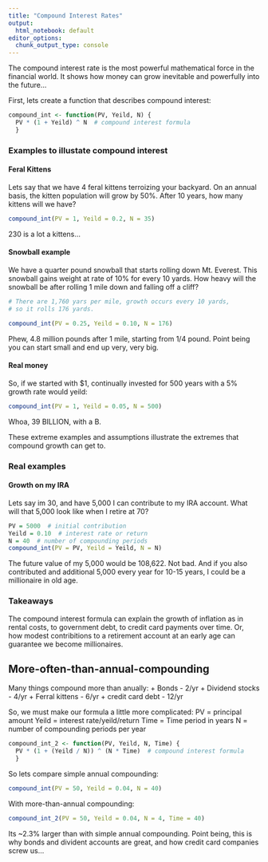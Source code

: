 ```yaml
---
title: "Compound Interest Rates"
output:
  html_notebook: default
editor_options:
  chunk_output_type: console
---
```


The compound interest rate is the most powerful mathematical force in the financial world. It shows how money can grow inevitable and powerfully into the future...

First, lets create a function that describes compound interest:
```r
compound_int <- function(PV, Yeild, N) {
  PV * (1 + Yeild) ^ N  # compound interest formula
  }
```

### Examples to illustate compound interest
#### Feral Kittens
Lets say that we have 4 feral kittens terroizing your backyard. On an annual basis, the kitten population will grow by 50%. After 10 years, how many kittens will we have?
```r
compound_int(PV = 1, Yeild = 0.2, N = 35)
```

230 is a lot a kittens...

#### Snowball example
We have a quarter pound snowball that starts rolling down Mt. Everest. This snowball gains weight at rate of 10% for every 10 yards. How heavy will the snowball be after rolling 1 mile down and falling off a cliff?

```r
# There are 1,760 yars per mile, growth occurs every 10 yards, 
# so it rolls 176 yards. 

compound_int(PV = 0.25, Yeild = 0.10, N = 176)
```

Phew, 4.8 million pounds after 1 mile, starting from 1/4 pound. Point being you can start small and end up very, very big. 

#### Real money
So, if we started with $1, continually invested for 500 years with a 5% growth rate would yeild:
```r
compound_int(PV = 1, Yeild = 0.05, N = 500)
```
Whoa, 39 BILLION, with a B. 

These extreme examples and assumptions illustrate the extremes that compound growth can get to. 


### Real examples

#### Growth on my IRA
Lets say im 30, and have 5,000 I can contribute to my IRA account. What will that 5,000 look like when I retire at 70?
```r
PV = 5000  # initial contribution
Yeild = 0.10  # interest rate or return
N = 40  # number of compounding periods
compound_int(PV = PV, Yeild = Yeild, N = N)
```

The future value of my 5,000 would be 108,622. Not bad. And if you also contributed and additional 5,000 every year for 10-15 years, I could be a millionaire in old age. 

### Takeaways
The compound interest formula can explain the growth of inflation as in rental costs, to government debt, to credit card payments over time. Or, how modest contribitions to a retirement account at an early age can guarantee we become millionaires. 

## More-often-than-annual-compounding
Many things compound more than anually:
+ Bonds - 2/yr
+ Dividend stocks - 4/yr
+ Ferral kittens - 6/yr 
+ credit card debt - 12/yr

So, we must make our formula a little more complicated:
PV = principal amount
Yeild = interest rate/yeild/return
Time = Time period in years
N = number of compounding periods per year

```r
compound_int_2 <- function(PV, Yeild, N, Time) {
  PV * (1 + (Yeild / N)) ^ (N * Time)  # compound interest formula
  }
```

So lets compare simple annual compounding:
```r
compound_int(PV = 50, Yeild = 0.04, N = 40)
```

With more-than-annual compounding:
```r
compound_int_2(PV = 50, Yeild = 0.04, N = 4, Time = 40)
```

Its ~2.3% larger than with simple annual compounding. Point being, this is why bonds and divident accounts are great, and how credit card companies screw us...